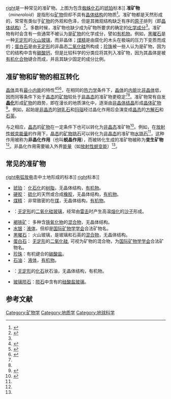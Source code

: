 [[image:Spider_in_amber.jpg|right]]是一种常见的准矿物。上图为包含[[蜘蛛|蜘蛛]][[化石|化石]]的[[琥珀|琥珀]]标本]]
'''准矿物'''（''mineraloid''）是指形似[[矿物|矿物]]但却不具有[[晶体结构|晶体结构]]的物质<ref name="准矿物1">{{cite web|url=http://amuseum.cdstm.cn/AMuseum/crystal/220102.html|title=非晶态准矿物|work=中国数字科技馆|accessdate=2015-07-13|archive-date=2015-07-13|archive-url=https://web.archive.org/web/20150713081020/http://amuseum.cdstm.cn/AMuseum/crystal/220102.html|dead-url=no}}</ref>。准矿物都是天然形成的，常常有类似于[[矿物|矿物]]的外观和色泽，但是其微观结构缺乏有序的[[原子|原子]]排列（即[[晶体结构|晶体结构]]）<ref name="mineraloid">{{cite web|url=http://geology.com/minerals/mineraloids/|title=What Are Mineraloids|work=Geology.com|accessdate=2015-07-13|archive-date=2015-07-13|archive-url=https://web.archive.org/web/20150713104408/http://geology.com/minerals/mineraloids/|dead-url=no}}</ref>。多数时候，准矿物也缺少成为矿物所要求的确定的[[化学式|化学成分]]<ref name="mineraloid"/>。准矿物有时会含有一些通常不被认为是[[矿物|矿物]]的化学成分，譬如[[有机物|有机物]]。例如，[[黑曜石|黑曜石]]是一种[[无定形体|无定形]]的[[玻璃|火山玻璃]]，而非晶体；[[煤精|煤精]]是由腐化的木头在极端的压力下变质而成的；[[蛋白石|蛋白石]]是由[[无定形体|无定形]]的非晶态[[二氧化硅|二氧化硅]]所构成；[[珍珠|珍珠]]被一些人认为是矿物，因为它的结构中含有[[碳酸钙|碳酸钙]]，但是比较科学的分类应将其列入准矿物，因为其晶体是被[[有机化合物|有机化合物]]键合而成，并且其缺少固定的成分比例。

==准矿物和矿物的相互转化==

[[晶体|晶体]]具有[[内能|最小内能]]的特性<ref name="晶体1">{{cite web|url=http://jpkc.cugb.edu.cn/jjxykwx/body/download/%E6%95%99%E6%9D%90%E4%BB%8B%E7%BB%8D/%E7%AC%AC%E4%B8%80%E7%AB%A0%E6%99%B6%E4%BD%93%E4%B8%8E%E6%99%B6%E4%BD%93%E7%9A%84%E5%9F%BA%E6%9C%AC%E6%80%A7%E8%B4%A8.pdf|title=晶体与晶体的基本性质|work=中国地质大学|accessdate=2015-07-15|archive-date=2015-07-15|archive-url=https://web.archive.org/web/20150715150816/http://jpkc.cugb.edu.cn/jjxykwx/body/download/%E6%95%99%E6%9D%90%E4%BB%8B%E7%BB%8D/%E7%AC%AC%E4%B8%80%E7%AB%A0%E6%99%B6%E4%BD%93%E4%B8%8E%E6%99%B6%E4%BD%93%E7%9A%84%E5%9F%BA%E6%9C%AC%E6%80%A7%E8%B4%A8.pdf|dead-url=yes}}</ref><ref name="晶体2">{{cite web|url=https://quizlet.com/45175710/1-flash-cards/|title=结晶学与矿物学|accessdate=2015-07-15|archive-date=2015-07-15|archive-url=https://web.archive.org/web/20150715105141/https://quizlet.com/45175710/1-flash-cards/|dead-url=no}}</ref><ref name="晶体3">{{cite web|url=http://old.hssyxx.com/zhsj/kexue-2/co4-2/4-2-2/116.htm|title=晶体的特性|work=矿物世界|accessdate=2015-07-15|archive-date=2015-07-15|archive-url=https://web.archive.org/web/20150715105201/http://old.hssyxx.com/zhsj/kexue-2/co4-2/4-2-2/116.htm|dead-url=no}}</ref>，在相同的[[热力学|热力学]]条件下，[[晶体|晶体]]的[[内能|内能]]比[[非晶体|非晶体]]低，因而同等条件下处于[[晶体|晶态]]的[[矿物|矿物]]较处于[[非晶体|非晶态]]的准矿物更稳定<ref name="晶体1"/><ref name="晶体2"/>。准矿物常有自发'''[[晶体|晶化]]'''形成[[矿物|矿物]]的趋势，即在漫长的地质演化中，逐渐由[[非晶体|非晶体]][[结晶|结晶]]形成[[晶体|晶体]][[矿物|矿物]]<ref name="准矿物2">{{cite web|url=http://amuseum.cdstm.cn/AMuseum/crystal/220103.html|title=准矿物的晶化|work=中国数字科技馆|accessdate=2015-07-13|archive-date=2015-07-13|archive-url=https://web.archive.org/web/20150713093733/http://amuseum.cdstm.cn/AMuseum/crystal/220103.html|dead-url=no}}</ref>。例如，起始是[[非晶体|非晶态]]的[[钟乳石|钟乳石]]和[[玛瑙|玛瑙]]经过晶化作用后会演变成[[晶体|晶态]]的[[方解石|方解石]]和[[石英|石英]]。

与之相应，[[晶体|晶态]]的[[矿物|矿物]]在一定条件下也可以转化为[[非晶体|非晶态]]准矿物<ref name="准矿物3">{{cite web|url=http://jpkc.cugb.edu.cn/jjxykwx/body/download/%E6%95%99%E6%9D%90%E4%BB%8B%E7%BB%8D/%E7%AC%AC%E4%BA%8C%E5%8D%81%E4%B8%89%E7%AB%A0%20%E7%9F%BF%E7%89%A9%E7%9A%84%E5%BD%A2%E6%88%90%E3%80%81%E6%BC%94%E5%8C%96%E4%B8%8E%E5%85%B1%E7%94%9F%E7%BB%84%E5%90%88.pdf|title=矿物的形成、演化与共生组合|work=中国地质大学|deadurl=yes|archiveurl=https://web.archive.org/web/20150715173356/http://jpkc.cugb.edu.cn/jjxykwx/body/download/%E6%95%99%E6%9D%90%E4%BB%8B%E7%BB%8D/%E7%AC%AC%E4%BA%8C%E5%8D%81%E4%B8%89%E7%AB%A0%20%E7%9F%BF%E7%89%A9%E7%9A%84%E5%BD%A2%E6%88%90%E3%80%81%E6%BC%94%E5%8C%96%E4%B8%8E%E5%85%B1%E7%94%9F%E7%BB%84%E5%90%88.pdf|archivedate=2015-07-15|accessdate=2015-07-15}}</ref>。例如，在[[放射性|放射性]][[放射性衰變|蜕变能量]]的作用下，[[晶体|晶态]]的[[矿物|矿物]][[锆石|锆石]]可以转化为[[非晶体|非晶态]]的准矿物[[锆石|水锆石]]<ref name="准矿物3"/>，这种作用被称为'''非晶化作用'''（也叫'''蜕晶作用'''），而被转化生成的准矿物被称为'''变生矿物'''<ref name="准矿物3"/>。非晶化作用需要输入外界[[能量|能量]]（如[[放射性|放射性]][[放射性衰變|蜕变能]]）<ref name="晶体2"/>。

==常见的准矿物==
[[image:Lechatelierite_created_by_high_voltage_power_line_arcing_on_rocky_soil-_2014-02-12_23-02.jpg|right]][[电弧|电弧放电]]击中土地形成的{{link-en|焦石英|Lechatelierite}}标本]]
[[image:Two_tektites.JPG|right]]标本]]
* [[琥珀|琥珀]]： [[化石|化石化]]的[[树脂|树脂]]，无晶体结构，[[有机物|有机物]]。
* [[硬胶|硬胶]]： [[硫化|硫化]]的天然或合成[[橡胶|橡胶]]，无晶体结构，[[有机物|有机物]]。
* [[煤精|煤精]]： 非常致密的在[[煤|煤]]，无晶体结构，[[有机物|有机物]]。 
* {{link-en|焦石英|Lechatelierite}}：[[无定形体|无定形]]的[[二氧化硅|二氧化硅]][[玻璃|玻璃]]，经常由[[雷击|雷击]]时产生高温[[熔化|熔化]]的[[沙子|沙子]]形成。
* [[褐铁矿|褐铁矿]]： 多种含[[铁|铁]][[氧化物|氧化物]]的[[混合物|混合物]]，无晶体结构。
* [[水银|水银]]：[[液体|液体]]，但却是[[国际矿物学学会|国际矿物学学会]]合法矿物名。
* [[黑曜石|黑曜石]]： 火山玻璃，是玻璃和石英的[[混合物|混合物]]，无晶体结构。 
* [[蛋白石|蛋白石]]： [[无定形体|无定形]]的[[二氧化硅|二氧化硅]], 可视为矿物的混合物，为[[国际矿物学学会|国际矿物学学会]]合法矿物名。
* [[珍珠|珍珠]]：有机键合的[[碳酸盐|碳酸盐]]。
* [[石油|石油]]： [[液体|液体]]，[[有机物|有机物]]。
* {{link-en|焦性沥青|Pyrobitumen}}：[[无定形体|无定形]]的[[化石|化石]]状石油，无晶体结构，有机物。
* [[玻璃陨石|玻璃陨石]]：[[陨石|陨石]]中含有的[[硅酸盐|硅酸盐]][[玻璃|玻璃]]。

==参考文献==
{{reflist}}

[[Category:矿物学|Category:矿物学]]
[[Category:地质学|Category:地质学]]
[[Category:地球科学|Category:地球科学]]